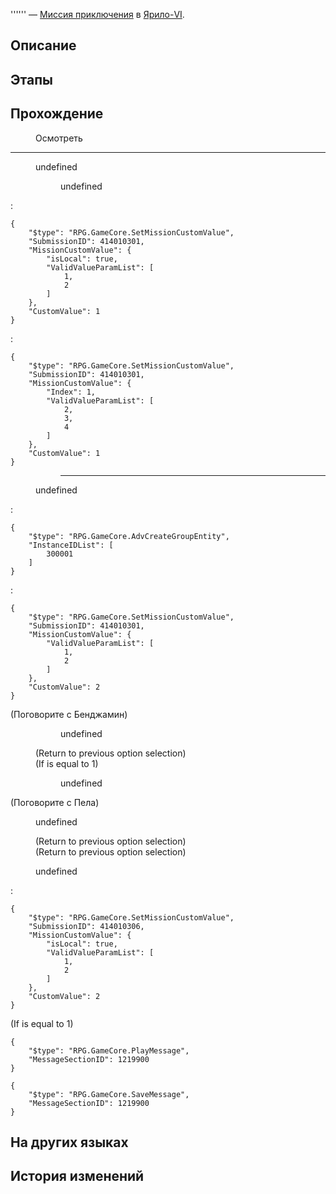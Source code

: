 {{Дополнить|Диалоги.}}
{{Миссия Инфобокс
|id              = 4140103
|Название        = 
|Изображение     = Миссия Освоения .png
|Тип             = Миссия приключения
|События         = 
|Глава           = 
|Условия         = Завершена [[Продолжение Освоения]] ''[[Рынок будущего II]]''
|Персонажи       = Бенджамин; Пела; Первопроходец
|СтартЛокация    = [[Ярило-VI]] — [[Столп творения]]
|Локации         = Столп творения
|Предыдущая      = 
|Следующая       = 
|Награды         = Журнал приключений*2; Shield (Item)*20; Кредиты*3 000
}}
'''''' — [[Миссия приключения]] в [[Ярило-VI]].

==Описание==
{{Описание|<!--официальное описание из Перекрёстка судеб-->}}

==Этапы==


==Прохождение==
{{Дополнить}}


:{{Диалог|?}} Осмотреть
----
<!--Unknown TalkSentence: 414030001-->
:{{Диалог|Стрелка}} undefined
:<!--Unknown TalkSentence: 414030004-->
:<!--Unknown TalkSentence: 414030005-->
:<!--Unknown TalkSentence: 414030007-->
::{{Чёрный экран|undefined}}
:<!--Unknown TalkSentence: 414030009-->
:<!--Unknown TalkSentence: 414030010-->
:<!--Unknown TalkSentence: 414030056-->
:<!--Unknown TalkSentence: 414030011-->
::{{Диалог|Стрелка}} undefined
:<!--Unknown TalkSentence: 414030014-->
:<!--Unknown TalkSentence: 414030015-->
:<!--Unknown TalkSentence: 414030016-->
:<pre>{
	"$type": "RPG.GameCore.SetMissionCustomValue",
	"SubmissionID": 414010301,
	"MissionCustomValue": {
		"isLocal": true,
		"ValidValueParamList": [
			1,
			2
		]
	},
	"CustomValue": 1
}</pre>
:<pre>{
	"$type": "RPG.GameCore.SetMissionCustomValue",
	"SubmissionID": 414010301,
	"MissionCustomValue": {
		"Index": 1,
		"ValidValueParamList": [
			2,
			3,
			4
		]
	},
	"CustomValue": 1
}</pre>
::----
:{{Диалог|Выход}} undefined
:<pre>{
	"$type": "RPG.GameCore.AdvCreateGroupEntity",
	"InstanceIDList": [
		300001
	]
}</pre>
:<pre>{
	"$type": "RPG.GameCore.SetMissionCustomValue",
	"SubmissionID": 414010301,
	"MissionCustomValue": {
		"ValidValueParamList": [
			1,
			2
		]
	},
	"CustomValue": 2
}</pre>



;(Поговорите с Бенджамин)
<!--Unknown TalkSentence: 414030032-->
::{{Диалог|Стрелка}} undefined
:<!--Unknown TalkSentence: 414030034-->
:;(Return to previous option selection)
:;(If {{F|MissionCV-4140103-5}} is equal to 1)
<!--Unknown TalkSentence: 414030039-->
::{{Диалог|Выход}} undefined
:<!--Unknown TalkSentence: 414030041-->

;(Поговорите с Пела)
<!--Unknown TalkSentence: 414030042-->
:{{Диалог|Стрелка}} undefined
:<!--Unknown TalkSentence: 414030044-->
:;(Return to previous option selection)
:;(Return to previous option selection)
:{{Диалог|Выход}} undefined
:<!--Unknown TalkSentence: 414030055-->
:<pre>{
	"$type": "RPG.GameCore.SetMissionCustomValue",
	"SubmissionID": 414010306,
	"MissionCustomValue": {
		"isLocal": true,
		"ValidValueParamList": [
			1,
			2
		]
	},
	"CustomValue": 2
}</pre>
;(If {{F|MissionCV-4140103-undefined}} is equal to 1)
<pre>{
	"$type": "RPG.GameCore.PlayMessage",
	"MessageSectionID": 1219900
}</pre>
<pre>{
	"$type": "RPG.GameCore.SaveMessage",
	"MessageSectionID": 1219900
}</pre>
{{Диалог Конец}}

==На других языках==
{{На других языках
|en   = 
|zhs  = 
|zht  = 
|ja   = 
|ko   = 
|es   = 
|fr   = 
|ru   = 
|th   = 
|vi   = 
|de   = 
|id   = 
|pt   = 
}}

==История изменений==
{{История изменений|2.7}}
